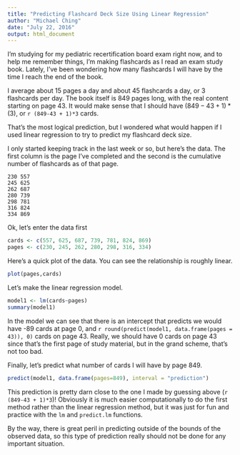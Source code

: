 ```yaml
---
title: "Predicting Flashcard Deck Size Using Linear Regression"
author: "Michael Ching"
date: "July 22, 2016"
output: html_document
---
```


I'm studying for my pediatric recertification board exam right now, and to help me remember things, I'm making flashcards as I read an exam study book. Lately, I've been wondering how many flashcards I will have by the time I reach the end of the book. 

I average about 15 pages a day and about 45 flashcards a day, or 3 flashcards per day. The book itself is 849 pages long, with the real content starting on page 43. It would make sense that I should have $(849 - 43 + 1)*(3)$, or `r (849-43 + 1)*3` cards. 

That's the most logical prediction, but I wondered what would happen if I used linear regression to try to predict my flashcard deck size.

I only started keeping track in the last week or so, but here's the data. The first column is the page I've completed and the second is the cumulative number of flashcards as of that page.

```
230	557
245	625
262	687
280	739
298	781
316	824
334	869
```

Ok, let's enter the data first 
```r
cards <- c(557, 625, 687, 739, 781, 824, 869)
pages <- c(230, 245, 262, 280, 298, 316, 334)
```

Here's a quick plot of the data. You can see the relationship is roughly linear.
```r
plot(pages,cards)
```

Let's make the linear regression model. 
```r
model1 <- lm(cards~pages)
summary(model1)
```
In the model we can see that there is an intercept that predicts we would have -89 cards at page 0, and `r round(predict(model1, data.frame(pages = 43)), 0)` cards on page 43. Really, we should have 0 cards on page 43 since that's the first page of study material, but in the grand scheme, that's not too bad.

Finally, let's predict what number of cards I will have by page 849.

```r
predict(model1, data.frame(pages=849), interval = "prediction")
```

This prediction is pretty darn close to the one I made by guessing above (`r (849-43 + 1)*3`)! Obviously it is much easier computationally to do the first method rather than the linear regression method, but it was just for fun and practice with the `lm` and `predict.lm` functions.

By the way, there is great peril in predicting outside of the bounds of the observed data, so this type of prediction really should not be done for any important situation.

